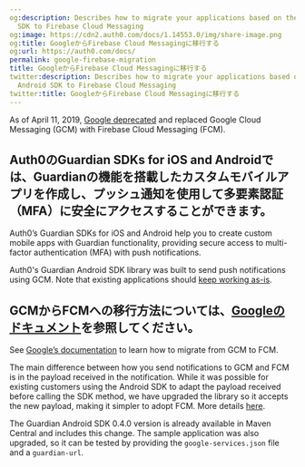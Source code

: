 ```yaml
---
og:description: Describes how to migrate your applications based on the Guardian Android
  SDK to Firebase Cloud Messaging
og:image: https://cdn2.auth0.com/docs/1.14553.0/img/share-image.png
og:title: GoogleからFirebase Cloud Messagingに移行する
og:url: https://auth0.com/docs/
permalink: google-firebase-migration
title: GoogleからFirebase Cloud Messagingに移行する
twitter:description: Describes how to migrate your applications based on the Guardian
  Android SDK to Firebase Cloud Messaging
twitter:title: GoogleからFirebase Cloud Messagingに移行する
---
```


As of April 11, 2019, [Google deprecated](https://firebase.googleblog.com/2018/04/time-to-upgrade-from-gcm-to-fcm.html) and replaced Google Cloud Messaging (GCM) with Firebase Cloud Messaging (FCM).

## Auth0のGuardian SDKs for iOS and Androidでは、Guardianの機能を搭載したカスタムモバイルアプリを作成し、プッシュ通知を使用して多要素認証（MFA）に安全にアクセスすることができます。

Auth0’s Guardian SDKs for iOS and Android help you to create custom mobile apps with Guardian functionality, providing secure access to <Tooltip tip="Multi-factor authentication (MFA): User authentication process that uses a factor in addition to username and password such as a code via SMS." cta="View Glossary" href="/docs/glossary?term=multi-factor+authentication">multi-factor authentication</Tooltip> (MFA) with push notifications.

Auth0's Guardian Android SDK library was built to send push notifications using GCM. Note that existing applications should [keep working as-is](https://aws.amazon.com/blogs/messaging-and-targeting/the-end-of-google-cloud-messaging-and-what-it-means-for-your-apps/).

## GCMからFCMへの移行方法については、[Googleのドキュメント]()を参照してください。

See [Google’s documentation](https://developers.google.com/cloud-messaging/android/android-migrate-fcm) to learn how to migrate from GCM to FCM.

The main difference between how you send notifications to GCM and FCM is in the payload received in the notification. While it was possible for existing customers using the Android SDK to adapt the payload received before calling the SDK method, we have upgraded the library so it accepts the new payload, making it simpler to adopt FCM. More details [here](https://github.com/auth0/Guardian.Android/pull/84).

The Guardian Android SDK 0.4.0 version is already available in Maven Central and includes this change. The sample application was also upgraded, so it can be tested by providing the `google-services.json` file and a `guardian-url`.